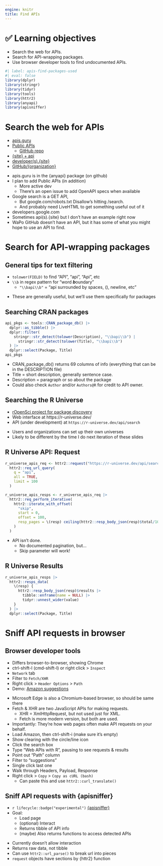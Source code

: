 ```yaml
---
engine: knitr
title: Find APIs
---
```


# ️✅ Learning objectives

::: nonincremental
-   Search the web for APIs.
-   Search for API-wrapping packages.
-   Use browser developer tools to find undocumented APIs.
:::

```r
#| label: apis-find-packages-used
#| eval: false
library(dplyr)
library(stringr)
library(tidyr)
library(tools)
library(httr2)
library(anyapi)
library(apisniffer)
```

# Search the web for APIs

-   [apis.guru](https://apis.guru/)
-   [Public APIs](https://publicapis.dev/)
    -   [GitHub repo](https://github.com/marcelscruz/public-apis)
-   [{site} + api](https://www.google.com/search?q=nytimes+api)
-   [developer(s).{site}](https://developer.nytimes.com/)
-   [GitHub/{organization}](https://github.com/washingtonpost)

::: notes
-   apis.guru is in the {anyapi} package (on github)
-   I plan to add Public APIs (in addition)
    -   More active dev
    -   There's an open issue to add OpenAPI specs when available
-   Google search is a GET API,
    -   But google.com/robots.txt Disallow's hitting /search.
    -   And probably need LiveHTML to get something useful out of it
-   developers.google.com
-   Sometimes api(s).{site} but I don't have an example right now
-   WaPo GitHub doesn't have an API, but it has some of what you might hope to use an API to find.
:::

# Search for API-wrapping packages

## General tips for text filtering

-   `tolower(FIELD)` to find "API", "api", "Api", etc
-   `\\b` in regex pattern for "word ***b***oundary"
    -   `"\\bapi\\b"` = "api surrounded by spaces, (), newline, etc"

::: notes
-   These are generally useful, but we'll use them specifically for packages
:::

## Searching CRAN packages

```r
api_pkgs <- tools::CRAN_package_db() |> 
  dplyr::as_tibble() |> 
  dplyr::filter(
    stringr::str_detect(tolower(Description), "\\bapi\\b") |
      stringr::str_detect(tolower(Title), "\\bapi\\b")
  ) |> 
  dplyr::select(Package, Title)
api_pkgs
```

::: notes
-   CRAN_package_db() returns 69 columns of info (everything that can be in the DESCRIPTION file)
-   Title = short description, generally sentence case.
-   Description = paragraph or so about the package
-   Could also check `Author` and/or `Authors@R` for credit to API owner. 
:::


## Searching the R Universe

-   [rOpenSci project for package discovery](https://ropensci.org/r-universe/)
-   Web interface at https://r-universe.dev/
-   API (under development) at `https://r-universe.dev/api/search`

::: notes
-   Users and organizations can set up their own universes
-   Likely to be different by the time I do next iteration of these slides
:::

## R Universe API: Request

::: fragment
```r
r_universe_apis_req <- httr2::request("https://r-universe.dev/api/search") |> 
  httr2::req_url_query(
    q = "api",
    all = TRUE,
    limit = 100
  )
```
:::

::: fragment
```r
r_universe_apis_resps <- r_universe_apis_req |> 
  httr2::req_perform_iterative(
    httr2::iterate_with_offset(
      "skip",
      start = 0,
      offset = 100,
      resp_pages = \(resp) ceiling(httr2::resp_body_json(resp)$total/100)
    )
  )
```
:::

::: notes
-   API isn't done.
    -   No documented pagination, but...
    -   Skip parameter will work!
:::

## R Universe Results

```r
r_universe_apis_resps |> 
  httr2::resps_data(
    \(resp) {
      httr2::resp_body_json(resp)$results |> 
        tibble::enframe(name = NULL) |> 
        tidyr::unnest_wider(value)
    }
  ) |> 
  dplyr::select(Package, Title)
```

# Sniff API requests in browser

## Browser developer tools

-   Differs browser-to-browser, showing Chrome
-   ctrl-shift-I (cmd-shift-I) or right click > `Inspect`
-   `Network` tab
-   Filter to `Fetch/XHR`
-   Right click > `Header Options` > `Path`
-   Demo: [Amazon suggestions](https://amazon.com)

::: notes
-   Microsoft Edge is also a Chromium-based browser, so should be same there
-   Fetch & XHR are two JavaScript APIs for making requests.
    -   XHR = XmlHttpRequest, but not used just for XML.
    -   Fetch is more modern version, but both are used.
-   Importantly: They're how web pages often make API requests on your behalf.
-   Load Amazon, then ctrl-shift-i (make sure it's empty)
-   Show clearing with the circle/line icon
-   Click the search box
-   Type "Web APIs with R", pausing to see requests & results
-   Point out "Path" column
-   Filter to "suggestions"
-   Single click last one
-   Walk through Headers, Payload, Response
-   Right click > `Copy` > `Copy as cURL (bash)`
    -   Can paste this and use `httr2::curl_translate()`
:::

## Sniff API requests with {apisniffer}

-   `r lifecycle::badge("experimental")` [{apisniffer}](https://github.com/jonthegeek/apisniffer)
-   Goal:
    -   Load page
    -   (optional) Interact
    -   Returns tibble of API info
    -   (maybe) Also returns functions to access detected APIs

::: notes
-   Currently doesn't allow interaction
-   Returns raw data, not tibble
-   Can use `httr2::url_parse()` to break url into pieces
-   `request` objects have sections by {httr2} function
:::
